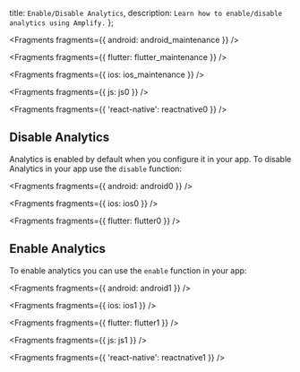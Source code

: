   title: `Enable/Disable Analytics`,
  description: `Learn how to enable/disable analytics using Amplify.`
};


<Fragments fragments={{ android: android_maintenance }} />


<Fragments fragments={{ flutter: flutter_maintenance }} />


<Fragments fragments={{ ios: ios_maintenance }} />


<Fragments fragments={{ js: js0 }} />


<Fragments fragments={{ 'react-native': reactnative0 }} />

## Disable Analytics

Analytics is enabled by default when you configure it in your app. To disable Analytics in your app use the `disable` function:


<Fragments fragments={{ android: android0 }} />


<Fragments fragments={{ ios: ios0 }} />


<Fragments fragments={{ flutter: flutter0 }} />

## Enable Analytics

To enable analytics you can use the `enable` function in your app:


<Fragments fragments={{ android: android1 }} />


<Fragments fragments={{ ios: ios1 }} />


<Fragments fragments={{ flutter: flutter1 }} />


<Fragments fragments={{ js: js1 }} />


<Fragments fragments={{ 'react-native': reactnative1 }} />
